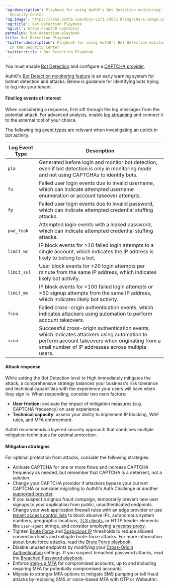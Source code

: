 ---
'og:description': Playbook for using Auth0's Bot Detection monitoring feature in the
  Security Center
'og:image': https://cdn2.auth0.com/docs-v2/1.14553.0/img/share-image.png
'og:title': Bot Detection Playbook
'og:url': https://auth0.com/docs/
permalink: bot-detection-playbook
title: Bot Detection Playbook
'twitter:description': Playbook for using Auth0's Bot Detection monitoring feature
  in the Security Center
'twitter:title': Bot Detection Playbook
---
<Card title="Before you start">

You must enable [Bot Detection](/docs/secure/attack-protection/bot-detection) and configure a [CAPTCHA provider](/docs/secure/attack-protection/bot-detection/configure-captcha).

</Card>

Auth0's [Bot Detection monitoring feature](/docs/secure/security-center#bot-detection) is an early warning system for botnet detection and attacks. Below is guidance for identifying bots trying to log into your tenant.

#### Find log events of interest

When considering a response, first sift through the log messages from the potential attack. For advanced analysis, enable [log streaming](/docs/customize/log-streams) and connect it to the external tool of your choice.

The following [log event types](/docs/deploy-monitor/logs/log-event-type-codes) are relevant when investigating an uptick in bot activity.

<table class="table"><thead>
<tr>
<th>Log Event Type</th>
<th>Description</th>
</tr>
</thead>
<tbody>
<tr>
<td><code>pla</code></td>
<td>Generated before login and monitor bot detection, even if bot detection is only in monitoring mode and not using CAPTCHAs to identify bots.</td>
</tr>
<tr>
<td><code>fu</code></td>
<td>Failed user login events due to invalid username, which can indicate attempted username enumeration or account takeover attempts.</td>
</tr>
<tr>
<td><code>fp</code></td>
<td>Failed user login events due to invalid password, which can indicate attempted credential stuffing attacks.</td>
</tr>
<tr>
<td><code>pwd_leak</code></td>
<td>Attempted login events with a leaked password, which can indicate attempted credential stuffing attacks.</td>
</tr>
<tr>
<td><code>limit_wc</code></td>
<td>IP block events for &gt;10 failed login attempts to a single account, which indicates the IP address is likely to belong to a bot.</td>
</tr>
<tr>
<td><code>limit_sul</code></td>
<td>User block events for &gt;20 login attempts per minute from the same IP address, which indicates likely bot activity.</td>
</tr>
<tr>
<td><code>limit_mu</code></td>
<td>IP block events for &gt;100 failed login attempts or &gt;50 signup attempts from the same IP address, which indicates likely bot activity.</td>
</tr>
<tr>
<td><code>fcoa</code></td>
<td>Failed cross-origin authentication events, which indicates attackers using automation to perform account takeovers.</td>
</tr>
<tr>
<td><code>scoa</code></td>
<td>Successful cross-origin authentication events, which indicates attackers using automation to perform account takeovers when originating from a small number of IP addresses across multiple users.</td>
</tr>
</tbody>
</table>

#### Attack response

While setting the <Tooltip tip="Bot Detection: Form of attack protection in which Auth0 blocks suspected bot traffic by enabling a CAPTCHA during the login process." cta="View Glossary" href="/docs/glossary?term=Bot+Detection">Bot Detection</Tooltip> level to High immediately mitigates the attack, a comprehensive strategy balances your business's risk tolerance and technical capabilities with the experience your users will have when they sign in. When responding, consider two main factors:

* **User friction:** evaluate the impact of mitigation measures (e.g. CAPTCHA frequency) on user experience.
* **Technical capacity**: assess your ability to implement IP blocking, WAF rules, and <Tooltip tip="Multi-factor authentication (MFA): User authentication process that uses a factor in addition to username and password such as a code via SMS." cta="View Glossary" href="/docs/glossary?term=MFA">MFA</Tooltip> enforcement.

Auth0 recommends a layered security approach that combines multiple mitigation techniques for optimal protection.

#### Mitigation strategies

For optimal protection from attacks, consider the following strategies:

* Activate CAPTCHA for one or more flows and increase CAPTCHA frequency as needed, but remember that CAPTCHA is a deterrent, not a solution.
* Change your CAPTCHA provider if attackers bypass your current CAPTCHA or consider migrating to Auth0's Auth Challenge or another [supported provider](/docs/secure/attack-protection/bot-detection/configure-captcha).
* If you suspect a signup fraud campaign, temporarily prevent new user signups to your application from public, unauthenticated endpoints.
* Change your web application firewall rules with an edge provider or use [tenant access control lists](/docs/secure/tenant-access-control-list) to block abusive IPs, autonomous system numbers, geographic locations, [TLS clients](/docs/customize/custom-domains/self-managed-certificates/tls-ssl), or HTTP header elements like `user-agent` strings, and consider employing a [reverse proxy.](/docs/customize/custom-domains/self-managed-certificates#configure-reverse-proxy)
* Tighten [Brute Force](/docs/secure/attack-protection/brute-force-protection) and [Suspicious IP](/docs/secure/attack-protection/suspicious-ip-throttling) thresholds to reduce allowed connection limits and mitigate brute-force attacks. For more information about brute force attacks, read the [Brute Force playbook](/docs/secure/attack-protection/playbooks/brute-force-protection-playbook).
* Disable unused endpoints by modifying your [Cross-Origin Authentication](/docs/authenticate/login/cross-origin-authentication) settings. If you suspect breached password attacks, read the [Breached Password playbook](/docs/secure/attack-protection/playbooks/breached-password-playbook).
* Enforce [step-up MFA](/docs/secure/multi-factor-authentication/step-up-authentication) for compromised accounts, up to and including requiring MFA for potentially compromised accounts.
* Migrate to stronger MFA options to mitigate SMS pumping or toll fraud attacks by replacing SMS or voice-based MFA with OTP or Webauthn.